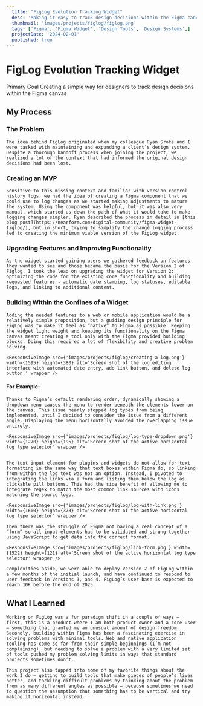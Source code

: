 ```yaml
---
  title: "FigLog Evolution Tracking Widget"
  desc: 'Making it easy to track design decisions within the Figma canvas'
  thumbnail: 'images/projects/figlog/figlog.png'
  tags: ['Figma', 'Figma Widget', 'Design Tools', 'Design Systems',]
  projectDate: '2024-02-01'
  published: true
---
```


# FigLog Evolution Tracking Widget

<Label>Primary Goal</Label>
<Text>Creating a simple way for designers to track design decisions within the Figma canvas</Text>

## My Process

### The Problem
    The idea behind FigLog originated when my colleague Ryan Srofe and I were tasked with maintaining and expanding a client’s design system. Despite a thorough handoff process when joining the project, we realized a lot of the context that had informed the original design decisions had been lost. 

### Creating an MVP

    Sensitive to this missing context and familiar with version control history logs, we had the idea of creating a Figma component that we could use to log changes as we started making adjustments to mature the system. Using the component was helpful, but it was also very manual, which started us down the path of what it would take to make logging changes simpler. Ryan described the process in detail in [this blog post](https://nearform.com/digital-community/figma-widget-figlog/), but in short, trying to simplify the change logging process led to creating the minimum viable version of the FigLog widget.


### Upgrading Features and Improving Functionality

    As the widget started gaining users we gathered feedback on features they wanted to see and those became the basis for the Version 2 of Figlog. I took the lead on upgrading the widget for Version 2: optimizing the code for the existing core functionality and building requested features - automatic date stamping, log statuses, editable logs, and linking to additional content.

  
### Building Within the Confines of a Widget

    Adding the needed features to a web or mobile application would be a relatively simple proposition, but a guiding design principle for FigLog was to make it feel as “native” to Figma as possible. Keeping the widget light weight and keeping its functionality on the Figma canvas meant creating a tool only with the Figma provided building blocks. Doing this required a lot of flexibility and creative problem solving.

    <ResponsiveImage src={'images/projects/figlog/creating-a-log.png'} width={1595} height={380} alt='Screen shot of the log editing interface with automated date entry, add link button, and delete log button.' wrapper />

#### For Example:

    Thanks to Figma’s default rendering order, dynamically showing a dropdown menu causes the menu to render beneath the elements lower on the canvas. This issue nearly stopped log types from being implemented, until I decided to consider the issue from a different angle. Displaying the menu horizontally avoided the overlapping issue entirely.

    <ResponsiveImage src={'images/projects/figlog/log-type-dropdown.png'} width={1270} height={195} alt='Screen shot of the active horizontal log type selector' wrapper />


    The text input element for plugins and widgets do not allow for text formatting in the same way that text boxes within Figma do, so linking from within the log text was not an option. Instead, I pivoted to integrating the links via a form and listing them below the log as clickable pill buttons. This had the side benefit of allowing me to integrate regex to match the most common link sources with icons matching the source logo.

    <ResponsiveImage src={'images/projects/figlog/log-with-link.png'} width={1600} height={373} alt='Screen shot of the active horizontal log type selector' wrapper />

    Then there was the struggle of Figma not having a real concept of a “form” so all input elements had to be validated and strung together using JavaScript to get data into the correct format. 

    <ResponsiveImage src={'images/projects/figlog/link-form.png'} width={1522} height={121} alt='Screen shot of the active horizontal log type selector' wrapper />

    Complexities aside, we were able to deploy Version 2 of FigLog within a few months of the initial launch, and have continued to respond to user feedback in Versions 3, and 4. FigLog’s user base is expected to reach 10K before the end of 2025.

## What I Learned

    Working on FigLog was a fun paradigm shift in a couple of ways — first, this is a product where I am both product owner and a core user — something that granted me an unusual amount of design freedom. Secondly, building within Figma has been a fascinating exercise in solving problems with minimal tools. Web and native application tooling has come so far from their simple beginnings (I’m not complaining), but needing to solve a problem with a very limited set of tools pushed my problem solving limits in ways that standard projects sometimes don’t.

    This project also tapped into some of my favorite things about the work I do — getting to build tools that make pieces of people’s lives better, and tackling difficult problems by thinking about the problem from as many different angles as possible — because sometimes we need to question the assumption that something has to be vertical and try making it horizontal instead.

